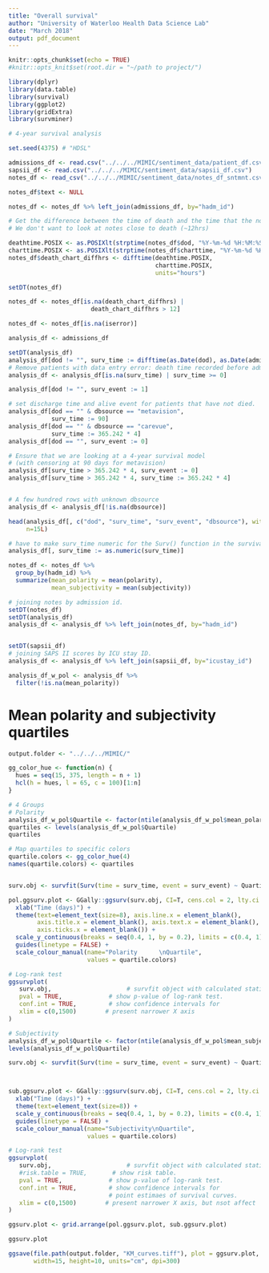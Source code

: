 ```yaml
---
title: "Overall survival"
author: "University of Waterloo Health Data Science Lab"
date: "March 2018"
output: pdf_document
---
```


```r
knitr::opts_chunk$set(echo = TRUE)
#knitr::opts_knit$set(root.dir = "~/path to project/")
```

```r
library(dplyr)
library(data.table)
library(survival)
library(ggplot2)
library(gridExtra)
library(survminer)
```

```r
# 4-year survival analysis

set.seed(4375) # "HDSL"

admissions_df <- read.csv("../../../MIMIC/sentiment_data/patient_df.csv")
sapsii_df <- read.csv("../../../MIMIC/sentiment_data/sapsii_df.csv")
notes_df <- read_csv("../../../MIMIC/sentiment_data/notes_df_sntmnt.csv")

notes_df$text <- NULL

notes_df <- notes_df %>% left_join(admissions_df, by="hadm_id")

# Get the difference between the time of death and the time that the note was taken.
# We don't want to look at notes close to death (~12hrs)

deathtime.POSIX <- as.POSIXlt(strptime(notes_df$dod, "%Y-%m-%d %H:%M:%S"))
charttime.POSIX <- as.POSIXlt(strptime(notes_df$charttime, "%Y-%m-%d %H:%M:%S"))
notes_df$death_chart_diffhrs <- difftime(deathtime.POSIX, 
                                         charttime.POSIX, 
                                         units="hours")

setDT(notes_df)

notes_df <- notes_df[is.na(death_chart_diffhrs) | 
                       death_chart_diffhrs > 12]

notes_df <- notes_df[is.na(iserror)]

analysis_df <- admissions_df

setDT(analysis_df)
analysis_df[dod != "", surv_time := difftime(as.Date(dod), as.Date(admittime), units="days")]
# Remove patients with data entry error: death time recorded before admission.
analysis_df <- analysis_df[is.na(surv_time) | surv_time >= 0]

analysis_df[dod != "", surv_event := 1]

# set discharge time and alive event for patients that have not died.
analysis_df[dod == "" & dbsource == "metavision", 
            surv_time := 90]
analysis_df[dod == "" & dbsource == "carevue", 
            surv_time := 365.242 * 4]
analysis_df[dod == "", surv_event := 0]

# Ensure that we are looking at a 4-year survival model 
# (with censoring at 90 days for metavision)
analysis_df[surv_time > 365.242 * 4, surv_event := 0]
analysis_df[surv_time > 365.242 * 4, surv_time := 365.242 * 4]


# A few hundred rows with unknown dbsource
analysis_df <- analysis_df[!is.na(dbsource)]

head(analysis_df[, c("dod", "surv_time", "surv_event", "dbsource"), with=FALSE],
     n=15L)

# have to make surv_time numeric for the Surv() function in the survival package
analysis_df[, surv_time := as.numeric(surv_time)]

notes_df <- notes_df %>% 
  group_by(hadm_id) %>% 
  summarize(mean_polarity = mean(polarity),
            mean_subjectivity = mean(subjectivity))

# joining notes by admission id.
setDT(notes_df)
setDT(analysis_df)
analysis_df <- analysis_df %>% left_join(notes_df, by="hadm_id")


setDT(sapsii_df)
# joining SAPS II scores by ICU stay ID.
analysis_df <- analysis_df %>% left_join(sapsii_df, by="icustay_id")

analysis_df_w_pol <- analysis_df %>%
  filter(!is.na(mean_polarity))
```

# Mean polarity and subjectivity quartiles

```r
output.folder <- "../../../MIMIC/"

gg_color_hue <- function(n) {
  hues = seq(15, 375, length = n + 1)
  hcl(h = hues, l = 65, c = 100)[1:n]
}

# 4 Groups
# Polarity
analysis_df_w_pol$Quartile <- factor(ntile(analysis_df_w_pol$mean_polarity, 4))
quartiles <- levels(analysis_df_w_pol$Quartile)
quartiles

# Map quartiles to specific colors
quartile.colors <- gg_color_hue(4)
names(quartile.colors) <- quartiles


surv.obj <- survfit(Surv(time = surv_time, event = surv_event) ~ Quartile, data=analysis_df_w_pol)

pol.ggsurv.plot <- GGally::ggsurv(surv.obj, CI=T, cens.col = 2, lty.ci = 3) + 
  xlab("Time (days)") + 
  theme(text=element_text(size=8), axis.line.x = element_blank(),
        axis.title.x = element_blank(), axis.text.x = element_blank(), 
        axis.ticks.x = element_blank()) + 
  scale_y_continuous(breaks = seq(0.4, 1, by = 0.2), limits = c(0.4, 1)) +
  guides(linetype = FALSE) + 
  scale_colour_manual(name="Polarity      \nQuartile", 
                      values = quartile.colors)

# Log-rank test
ggsurvplot(
   surv.obj,                     # survfit object with calculated statistics.
   pval = TRUE,             # show p-value of log-rank test.
   conf.int = TRUE,         # show confidence intervals for 
   xlim = c(0,1500)        # present narrower X axis
)

# Subjectivity
analysis_df_w_pol$Quartile <- factor(ntile(analysis_df_w_pol$mean_subjectivity, 4))
levels(analysis_df_w_pol$Quartile)

surv.obj <- survfit(Surv(time = surv_time, event = surv_event) ~ Quartile, data=analysis_df_w_pol)



sub.ggsurv.plot <- GGally::ggsurv(surv.obj, CI=T, cens.col = 2, lty.ci = 3) + 
  xlab("Time (days)") + 
  theme(text=element_text(size=8)) + 
  scale_y_continuous(breaks = seq(0.4, 1, by = 0.2), limits = c(0.4, 1)) +
  guides(linetype = FALSE) +
  scale_colour_manual(name="Subjectivity\nQuartile", 
                      values = quartile.colors)

# Log-rank test
ggsurvplot(
   surv.obj,                     # survfit object with calculated statistics.
   #risk.table = TRUE,       # show risk table.
   pval = TRUE,             # show p-value of log-rank test.
   conf.int = TRUE,         # show confidence intervals for 
                            # point estimaes of survival curves.
   xlim = c(0,1500)        # present narrower X axis, but nsot affect
)

ggsurv.plot <- grid.arrange(pol.ggsurv.plot, sub.ggsurv.plot)

ggsurv.plot

ggsave(file.path(output.folder, "KM_curves.tiff"), plot = ggsurv.plot, 
       width=15, height=10, units="cm", dpi=300) 

```
